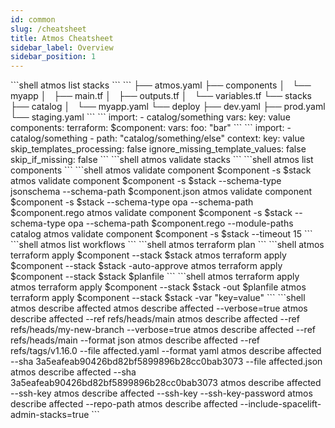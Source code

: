 ```yaml
---
id: common
slug: /cheatsheet
title: Atmos Cheatsheet
sidebar_label: Overview
sidebar_position: 1
---
```


<CardGroup title="Stacks" className="cheatsheet">
    <Card title="List Stacks">
    ```shell
    atmos list stacks
    ```
    </Card>
    <Card title="Folder Structure">
    ```
    ├── atmos.yaml
    ├── components
    │   └── myapp
    │       ├── main.tf
    │       ├── outputs.tf
    │       └── variables.tf
    └── stacks
        ├── catalog
        │   └── myapp.yaml
        └── deploy
            ├── dev.yaml
            ├── prod.yaml
            └── staging.yaml
    ```
    </Card>
    <Card title="Stack Schema">
    ```
    import:
    - catalog/something
    vars:
      key: value
    components:
      terraform:
        $component:
          vars:
            foo: "bar"
    ```
    </Card>
    <Card title="Stack Imports Schema">
    ```
    import:
    - catalog/something
    - path: "catalog/something/else"
      context:
        key: value
      skip_templates_processing: false
      ignore_missing_template_values: false
      skip_if_missing: false
    ```
    </Card>
    <Card title="Validate Stacks">
    ```shell
    atmos validate stacks
    ```
    </Card>
</CardGroup>

<CardGroup title="Components" className="cheatsheet">
    <Card title="List Components">
    ```shell
    atmos list components
    ```
    </Card>
    <Card title="Validate Components">
    ```shell
    atmos validate component $component -s $stack
    atmos validate component $component -s $stack --schema-type jsonschema --schema-path $component.json
    atmos validate component $component -s $stack --schema-type opa --schema-path $component.rego
    atmos validate component $component -s $stack --schema-type opa --schema-path $component.rego  --module-paths catalog
    atmos validate component $component -s $stack --timeout 15
    ```
    </Card>
</CardGroup>

<CardGroup title="Workflows" className="cheatsheet">
    <Card title="List Workflows">
    ```shell
    atmos list workflows
    ```
    </Card>
</CardGroup>

<CardGroup title="Terraform" className="cheatsheet">
    <Card title="Plan Root Modules">
    ```shell
    atmos terraform plan
    ```
    </Card>
    <Card title="Apply Root Modules">
    ```shell
    atmos terraform apply $component --stack $stack
    atmos terraform apply $component --stack $stack -auto-approve
    atmos terraform apply $component --stack $stack $planfile
    ```
    </Card>
    <Card title="Deploy Root Modules">
    ```shell
    atmos terraform apply
    atmos terraform apply $component --stack $stack -out $planfile
    atmos terraform apply $component --stack $stack -var "key=value"
    ```
    </Card>
</CardGroup>

<CardGroup title="Describe" className="cheatsheet">
    <Card title="Describe Affected">
    ```shell
    atmos describe affected
    atmos describe affected --verbose=true
    atmos describe affected --ref refs/heads/main
    atmos describe affected --ref refs/heads/my-new-branch --verbose=true
    atmos describe affected --ref refs/heads/main --format json
    atmos describe affected --ref refs/tags/v1.16.0 --file affected.yaml --format yaml
    atmos describe affected --sha 3a5eafeab90426bd82bf5899896b28cc0bab3073 --file affected.json
    atmos describe affected --sha 3a5eafeab90426bd82bf5899896b28cc0bab3073
    atmos describe affected --ssh-key <path_to_ssh_key>
    atmos describe affected --ssh-key <path_to_ssh_key> --ssh-key-password <password>
    atmos describe affected --repo-path <path_to_already_cloned_repo>
    atmos describe affected --include-spacelift-admin-stacks=true
    ```
    </Card>
</CardGroup>
